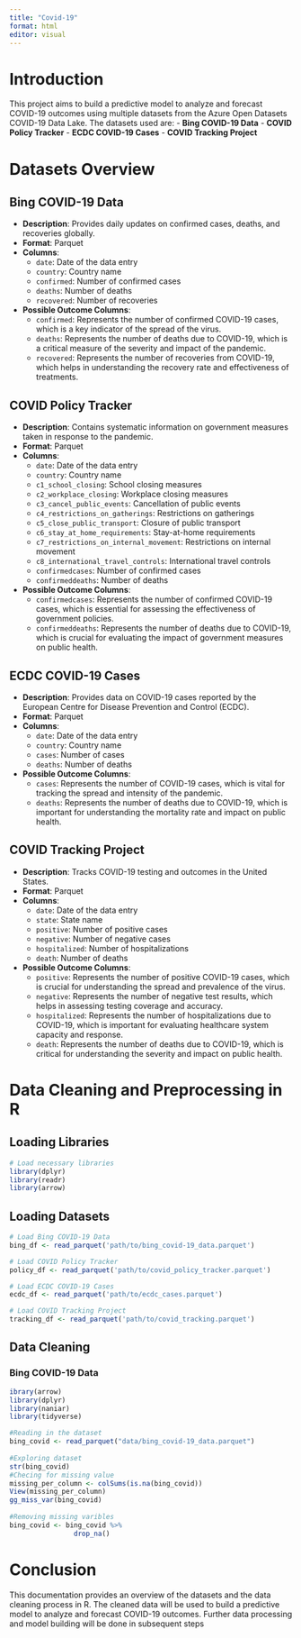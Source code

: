 ```yaml
---
title: "Covid-19"
format: html
editor: visual
---
```


# Introduction

This project aims to build a predictive model to analyze and forecast COVID-19 outcomes using multiple datasets from the Azure Open Datasets COVID-19 Data Lake. The datasets used are: - **Bing COVID-19 Data** - **COVID Policy Tracker** - **ECDC COVID-19 Cases** - **COVID Tracking Project**

# Datasets Overview

## Bing COVID-19 Data

-   **Description**: Provides daily updates on confirmed cases, deaths, and recoveries globally.
-   **Format**: Parquet
-   **Columns**:
    -   `date`: Date of the data entry
    -   `country`: Country name
    -   `confirmed`: Number of confirmed cases
    -   `deaths`: Number of deaths
    -   `recovered`: Number of recoveries
-   **Possible Outcome Columns**:
    -   `confirmed`: Represents the number of confirmed COVID-19 cases, which is a key indicator of the spread of the virus.
    -   `deaths`: Represents the number of deaths due to COVID-19, which is a critical measure of the severity and impact of the pandemic.
    -   `recovered`: Represents the number of recoveries from COVID-19, which helps in understanding the recovery rate and effectiveness of treatments.

## COVID Policy Tracker

-   **Description**: Contains systematic information on government measures taken in response to the pandemic.
-   **Format**: Parquet
-   **Columns**:
    -   `date`: Date of the data entry
    -   `country`: Country name
    -   `c1_school_closing`: School closing measures
    -   `c2_workplace_closing`: Workplace closing measures
    -   `c3_cancel_public_events`: Cancellation of public events
    -   `c4_restrictions_on_gatherings`: Restrictions on gatherings
    -   `c5_close_public_transport`: Closure of public transport
    -   `c6_stay_at_home_requirements`: Stay-at-home requirements
    -   `c7_restrictions_on_internal_movement`: Restrictions on internal movement
    -   `c8_international_travel_controls`: International travel controls
    -   `confirmedcases`: Number of confirmed cases
    -   `confirmeddeaths`: Number of deaths
-   **Possible Outcome Columns**:
    -   `confirmedcases`: Represents the number of confirmed COVID-19 cases, which is essential for assessing the effectiveness of government policies.
    -   `confirmeddeaths`: Represents the number of deaths due to COVID-19, which is crucial for evaluating the impact of government measures on public health.

## ECDC COVID-19 Cases

-   **Description**: Provides data on COVID-19 cases reported by the European Centre for Disease Prevention and Control (ECDC).
-   **Format**: Parquet
-   **Columns**:
    -   `date`: Date of the data entry
    -   `country`: Country name
    -   `cases`: Number of cases
    -   `deaths`: Number of deaths
-   **Possible Outcome Columns**:
    -   `cases`: Represents the number of COVID-19 cases, which is vital for tracking the spread and intensity of the pandemic.
    -   `deaths`: Represents the number of deaths due to COVID-19, which is important for understanding the mortality rate and impact on public health.

## COVID Tracking Project

-   **Description**: Tracks COVID-19 testing and outcomes in the United States.
-   **Format**: Parquet
-   **Columns**:
    -   `date`: Date of the data entry
    -   `state`: State name
    -   `positive`: Number of positive cases
    -   `negative`: Number of negative cases
    -   `hospitalized`: Number of hospitalizations
    -   `death`: Number of deaths
-   **Possible Outcome Columns**:
    -   `positive`: Represents the number of positive COVID-19 cases, which is crucial for understanding the spread and prevalence of the virus.
    -   `negative`: Represents the number of negative test results, which helps in assessing testing coverage and accuracy.
    -   `hospitalized`: Represents the number of hospitalizations due to COVID-19, which is important for evaluating healthcare system capacity and response.
    -   `death`: Represents the number of deaths due to COVID-19, which is critical for understanding the severity and impact on public health.

# Data Cleaning and Preprocessing in R

## Loading Libraries

``` r
# Load necessary libraries
library(dplyr)
library(readr)
library(arrow)
```

## Loading Datasets

``` r
# Load Bing COVID-19 Data
bing_df <- read_parquet('path/to/bing_covid-19_data.parquet')

# Load COVID Policy Tracker
policy_df <- read_parquet('path/to/covid_policy_tracker.parquet')

# Load ECDC COVID-19 Cases
ecdc_df <- read_parquet('path/to/ecdc_cases.parquet')

# Load COVID Tracking Project
tracking_df <- read_parquet('path/to/covid_tracking.parquet')
```

## Data Cleaning

### Bing COVID-19 Data

``` r
ibrary(arrow)
library(dplyr)
library(naniar)
library(tidyverse)

#Reading in the dataset
bing_covid <- read_parquet("data/bing_covid-19_data.parquet")
  
#Exploring dataset
str(bing_covid)
#Checing for missing value 
missing_per_column <- colSums(is.na(bing_covid))
View(missing_per_column)  
gg_miss_var(bing_covid)  
  
#Removing missing varibles
bing_covid <- bing_covid %>%
                drop_na()
```

# Conclusion

This documentation provides an overview of the datasets and the data cleaning process in R. The cleaned data will be used to build a predictive model to analyze and forecast COVID-19 outcomes. Further data processing and model building will be done in subsequent steps
